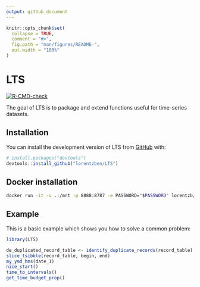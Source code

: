 ---
output: github_document
---

<!-- README.md is generated from README.Rmd. Please edit that file -->

```{r, include = FALSE}
knitr::opts_chunk$set(
  collapse = TRUE,
  comment = "#>",
  fig.path = "man/figures/README-",
  out.width = "100%"
)
```

# LTS

<!-- badges: start -->
[![R-CMD-check](https://github.com/lorentzben/LTS/actions/workflows/R-CMD-check.yaml/badge.svg)](https://github.com/lorentzben/LTS/actions/workflows/R-CMD-check.yaml)
<!-- badges: end -->

The goal of LTS is to package and extend functions useful for time-series datasets.

## Installation

You can install the development version of LTS from [GitHub](https://github.com/) with:

``` r
# install.packages("devtools")
devtools::install_github("lorentzben/LTS")
```

## Docker installation

```bash
docker run -it -v .:/mnt -p 8888:8787 -e PASSWORD="$PASSWORD" lorentzb/rfid:2.0
```

## Example

This is a basic example which shows you how to solve a common problem:

```{r example, eval=FALSE}
library(LTS)

de_duplicated_record_table <- identify_duplicate_records(record_table)
slice_tsibble(record_table, begin, end)
my_ymd_hms(date_1)
nice_start()
time_to_intervals()
get_time_budget_prop()
```
